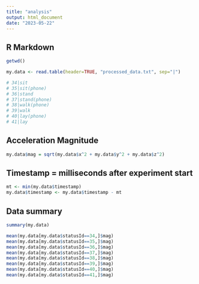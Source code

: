 ```yaml
---
title: "analysis"
output: html_document
date: "2023-05-22"
---
```


## R Markdown
```r
getwd()
```

```r
my.data <- read.table(header=TRUE, "processed_data.txt", sep="|")

# 34|sit
# 35|sit(phone)
# 36|stand
# 37|stand(phone)
# 38|walk(phone)
# 39|walk
# 40|lay(phone)
# 41|lay
```
## Acceleration Magnitude
```r
my.data$mag = sqrt(my.data$x^2 + my.data$y^2 + my.data$z^2)
```
## Timestamp = milliseconds after experiment start
```r
mt <- min(my.data$timestamp)
my.data$timestamp <- my.data$timestamp - mt
```
## Data summary
```r
summary(my.data)
```

```r
mean(my.data[my.data$statusId==34,]$mag)
mean(my.data[my.data$statusId==35,]$mag)
mean(my.data[my.data$statusId==36,]$mag)
mean(my.data[my.data$statusId==37,]$mag)
mean(my.data[my.data$statusId==38,]$mag)
mean(my.data[my.data$statusId==39,]$mag)
mean(my.data[my.data$statusId==40,]$mag)
mean(my.data[my.data$statusId==41,]$mag)
```

